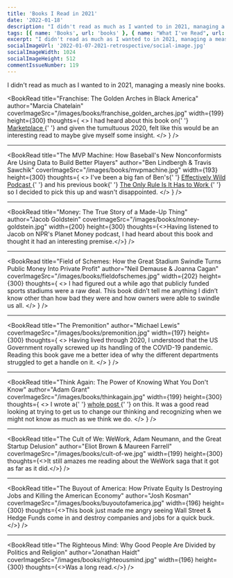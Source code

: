 ```yaml
---
title: 'Books I Read in 2021'
date: '2022-01-18'
description: "I didn't read as much as I wanted to in 2021, managing a measly nine books."
tags: [{ name: 'Books', url: 'books' }, { name: "What I've Read", url: 'what-ive-read' }]
excerpt: "I didn't read as much as I wanted to in 2021, managing a measly nine books."
socialImageUrl: '2022-01-07-2021-retrospective/social-image.jpg'
socialImageWidth: 1024
socialImageHeight: 512
commentIssueNumber: 119
---
```


I didn't read as much as I wanted to in 2021, managing a measly nine books.

<BookRead
    title="Franchise: The Golden Arches in Black America"
    author="Marcia Chatelain"
    coverImageSrc="/images/books/franchise_golden_arches.jpg"
    width={199}
    height={300}
    thoughts={
        <>
            I had heard about this book on{' '}
            <a href="https://www.marketplace.org/2020/07/06/the-complicated-history-of-mcdonalds-and-black-america/" target="_blank" rel="noreferrer">
                Marketplace
            </a>{' '}
            and given the tumultuous 2020, felt like this would be an interesting read to maybe give myself some insight.
        </>
    }
/>

<hr />

<BookRead
    title="The MVP Machine: How Baseball's New Nonconformists Are Using Data to Build Better Players"
    author="Ben Lindbergh &amp; Travis Sawchik"
    coverImageSrc="/images/books/mvpmachine.jpg"
    width={193}
    height={300}
    thoughts={
        <>
            I've been a big fan of Ben's{' '}
            <a href="https://blogs.fangraphs.com/category/effectively-wild/" target="_blank" rel="noreferrer">
                Effectively Wild Podcast
            </a>{' '}
            and his previous book{' '}
            <a
                href="https://bookshop.org/books/the-only-rule-is-it-has-to-work-our-wild-experiment-building-a-new-kind-of-baseball-team-includes-a-new-afterword/9781250130907"
                target="_blank"
                rel="noreferrer"
            >
                The Only Rule Is It Has to Work
            </a>{' '}
            so I decided to pick this up and wasn't disappointed.
        </>
    }
/>

<hr />

<BookRead
    title="Money: The True Story of a Made-Up Thing"
    author="Jacob Goldstein"
    coverImageSrc="/images/books/money-goldstein.jpg"
    width={200}
    height={300}
    thoughts={<>Having listened to Jacob on NPR's Planet Money podcast, I had heard about this book and thought it had an interesting premise.</>}
/>

<hr />

<BookRead
    title="Field of Schemes: How the Great Stadium Swindle Turns Public Money Into Private Profit"
    author="Neil Demause &amp; Joanna Cagan"
    coverImageSrc="/images/books/fieldofschemes.jpg"
    width={202}
    height={300}
    thoughts={
        <>
            I had figured out a while ago that publicly funded sports stadiums were a raw deal. This book didn’t tell me anything I didn’t know other
            than how bad they were and how owners were able to swindle us all.
        </>
    }
/>

<hr />

<BookRead
    title="The Premonition"
    author="Michael Lewis"
    coverImageSrc="/images/books/premonition.jpg"
    width={197}
    height={300}
    thoughts={
        <>
            Having lived through 2020, I understood that the US Government royally screwed up its handling of the COVID-19 pandemic. Reading this book
            gave me a better idea of why the different departments struggled to get a handle on it.
        </>
    }
/>

<hr />

<BookRead
    title="Think Again: The Power of Knowing What You Don't Know"
    author="Adam Grant"
    coverImageSrc="/images/books/thinkagain.jpg"
    width={199}
    height={300}
    thoughts={
        <>
            I wrote a{' '}
            <a href="https://kpwags.com/posts/2021/10/27/think-again-review" target="_blank" rel="noreferrer">
                whole post
            </a>{' '}
            on this. It was a good read looking at trying to get us to change our thinking and recognizing when we might not know as much as we think
            we do.
        </>
    }
/>

<hr />

<BookRead
    title="The Cult of We: WeWork, Adam Neumann, and the Great Startup Delusion"
    author="Eliot Brown &amp; Maureen Farrell"
    coverImageSrc="/images/books/cult-of-we.jpg"
    width={199}
    height={300}
    thoughts={<>It still amazes me reading about the WeWork saga that it got as far as it did.</>}
/>

<hr />

<BookRead
    title="The Buyout of America: How Private Equity Is Destroying Jobs and Killing the American Economy"
    author="Josh Kosman"
    coverImageSrc="/images/books/buyoutofamerica.jpg"
    width={196}
    height={300}
    thoughts={<>This book just made me angry seeing Wall Street & Hedge Funds come in and destroy companies and jobs for a quick buck.</>}
/>

<hr />

<BookRead
    title="The Righteous Mind: Why Good People Are Divided by Politics and Religion"
    author="Jonathan Haidt"
    coverImageSrc="/images/books/righteousmind.jpg"
    width={196}
    height={300}
    thoughts={<>Was a long read.</>}
/>
